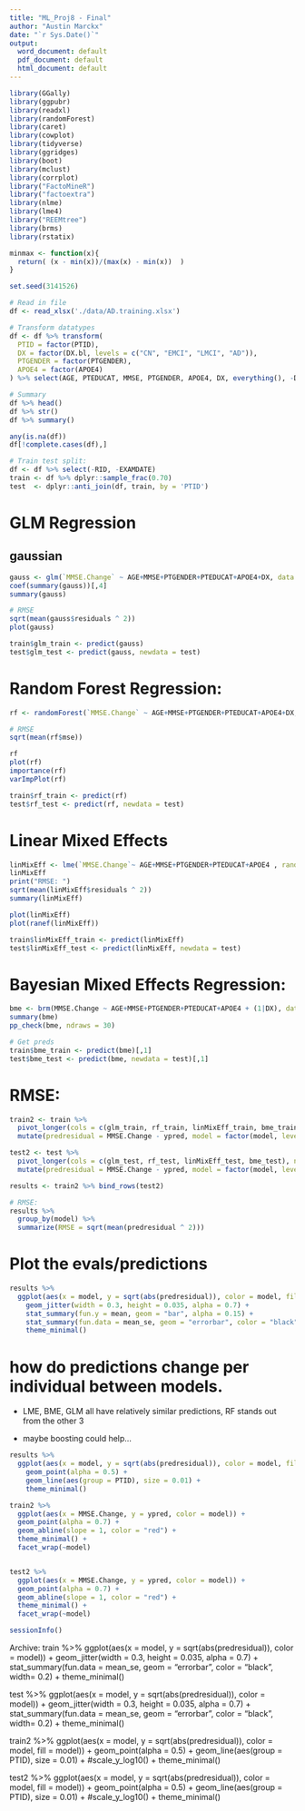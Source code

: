 ```yaml
---
title: "ML_Proj8 - Final"
author: "Austin Marckx"
date: "`r Sys.Date()`"
output:
  word_document: default
  pdf_document: default
  html_document: default
---
```


```r
library(GGally)
library(ggpubr)
library(readxl)
library(randomForest)
library(caret)
library(cowplot)
library(tidyverse)
library(ggridges)
library(boot)
library(mclust)
library(corrplot)
library("FactoMineR")
library("factoextra")
library(nlme)
library(lme4)
library("REEMtree")
library(brms)
library(rstatix)

minmax <- function(x){
  return( (x - min(x))/(max(x) - min(x))  )
}

set.seed(3141526)
```

```r
# Read in file
df <- read_xlsx('./data/AD.training.xlsx')

# Transform datatypes
df <- df %>% transform(
  PTID = factor(PTID),
  DX = factor(DX.bl, levels = c("CN", "EMCI", "LMCI", "AD")),
  PTGENDER = factor(PTGENDER),
  APOE4 = factor(APOE4)
) %>% select(AGE, PTEDUCAT, MMSE, PTGENDER, APOE4, DX, everything(), -DX.bl)

# Summary
df %>% head()
df %>% str()
df %>% summary()

any(is.na(df))
df[!complete.cases(df),]

# Train test split:
df <- df %>% select(-RID, -EXAMDATE)
train <- df %>% dplyr::sample_frac(0.70)
test  <- dplyr::anti_join(df, train, by = 'PTID')

```

# GLM Regression

## gaussian
```r
gauss <- glm(`MMSE.Change` ~ AGE+MMSE+PTGENDER+PTEDUCAT+APOE4+DX, data = train, family = gaussian())
coef(summary(gauss))[,4]
summary(gauss)

# RMSE
sqrt(mean(gauss$residuals ^ 2))
plot(gauss)

train$glm_train <- predict(gauss)
test$glm_test <- predict(gauss, newdata = test)

```


# Random Forest Regression: 
```r
rf <- randomForest(`MMSE.Change` ~ AGE+MMSE+PTGENDER+PTEDUCAT+APOE4+DX, data = train, ntrees = 500, importance = TRUE, type = 'regression')

# RMSE
sqrt(mean(rf$mse))

rf
plot(rf)
importance(rf)
varImpPlot(rf)

train$rf_train <- predict(rf)
test$rf_test <- predict(rf, newdata = test)

```

# Linear Mixed Effects

```r
linMixEff <- lme(`MMSE.Change`~ AGE+MMSE+PTGENDER+PTEDUCAT+APOE4 , random = ~ 1|DX, data = train)
linMixEff
print("RMSE: ")
sqrt(mean(linMixEff$residuals ^ 2))
summary(linMixEff)

plot(linMixEff)
plot(ranef(linMixEff))

train$linMixEff_train <- predict(linMixEff)
test$linMixEff_test <- predict(linMixEff, newdata = test)


```

# Bayesian Mixed Effects Regression: 
```r
bme <- brm(MMSE.Change ~ AGE+MMSE+PTGENDER+PTEDUCAT+APOE4 + (1|DX), data = train)
summary(bme)
pp_check(bme, ndraws = 30)

# Get preds
train$bme_train <- predict(bme)[,1]
test$bme_test <- predict(bme, newdata = test)[,1]

```
# RMSE:
```r
train2 <- train %>%
  pivot_longer(cols = c(glm_train, rf_train, linMixEff_train, bme_train), names_to = "model", values_to = "ypred") %>%
  mutate(predresidual = MMSE.Change - ypred, model = factor(model, levels = c("rf_train","glm_train", "linMixEff_train", "bme_train")) ) #%>%

test2 <- test %>%
  pivot_longer(cols = c(glm_test, rf_test, linMixEff_test, bme_test), names_to = "model", values_to = "ypred") %>%
  mutate(predresidual = MMSE.Change - ypred, model = factor(model, levels = c("rf_test","glm_test", "linMixEff_test", "bme_test")) )

results <- train2 %>% bind_rows(test2)
```



```r
# RMSE:
results %>% 
  group_by(model) %>%
  summarize(RMSE = sqrt(mean(predresidual ^ 2)))

```



# Plot the evals/predictions
```r
results %>% 
  ggplot(aes(x = model, y = sqrt(abs(predresidual)), color = model, fill = model)) + 
    geom_jitter(width = 0.3, height = 0.035, alpha = 0.7) +
    stat_summary(fun.y = mean, geom = "bar", alpha = 0.15) +
    stat_summary(fun.data = mean_se, geom = "errorbar", color = "black", width= 0.2) +
    theme_minimal()

```

# how do predictions change per individual between models. 
- LME, BME, GLM all have relatively similar predictions, RF stands out from the other 3

- maybe boosting could help...
```r
results %>%
  ggplot(aes(x = model, y = sqrt(abs(predresidual)), color = model, fill = model)) + 
    geom_point(alpha = 0.5) +
    geom_line(aes(group = PTID), size = 0.01) +
    theme_minimal() 
```


```r
train2 %>% 
  ggplot(aes(x = MMSE.Change, y = ypred, color = model)) +
  geom_point(alpha = 0.7) +
  geom_abline(slope = 1, color = "red") +
  theme_minimal() + 
  facet_wrap(~model)


test2 %>%
  ggplot(aes(x = MMSE.Change, y = ypred, color = model)) +
  geom_point(alpha = 0.7) +
  geom_abline(slope = 1, color = "red") +
  theme_minimal() + 
  facet_wrap(~model)

```


```r
sessionInfo()
```

Archive:
train %>% 
  ggplot(aes(x = model, y = sqrt(abs(predresidual)), color = model)) + 
    geom_jitter(width = 0.3, height = 0.035, alpha = 0.7) +
    stat_summary(fun.data = mean_se, geom = "errorbar", color = "black", width= 0.2) +
    theme_minimal()

test %>% 
  ggplot(aes(x = model, y = sqrt(abs(predresidual)), color = model)) + 
    geom_jitter(width = 0.3, height = 0.035, alpha = 0.7) +
    stat_summary(fun.data = mean_se, geom = "errorbar", color = "black", width= 0.2) +
    theme_minimal()


train2 %>% 
  ggplot(aes(x = model, y = sqrt(abs(predresidual)), color = model, fill = model)) + 
    geom_point(alpha = 0.5) +
    geom_line(aes(group = PTID), size = 0.01) +
    #scale_y_log10() + 
    theme_minimal() 

test2 %>% 
  ggplot(aes(x = model, y = sqrt(abs(predresidual)), color = model, fill = model)) + 
    geom_point(alpha = 0.5) +
    geom_line(aes(group = PTID), size = 0.01) +
    #scale_y_log10() + 
    theme_minimal() 
